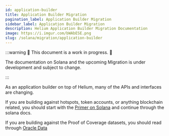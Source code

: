 ```yaml
---
id: application-builder
title: Application Builder Migration
pagination_label: Application Builder Migration
sidebar_label: Application Builder Migration
description: Helium Application Builder Migration Documentation
image: https://i.imgur.com/bWAbESE.png
slug: /solana/migration/application-builder
---
```



:::warning 🚧 This document is a work in progress. 🚧

The documentation on Solana and the upcoming Migration is under development and subject to change.

:::

As an application builder on top of Helium, many of the APIs and interfaces are changing.

If you are building against hotspots, token accounts, or anything blockchain related, you should
start with the [Primer on Solana](/solana/primer) and continue through the solana docs.

If you are building against the Proof of Coverage datasets, you should read through
[Oracle Data](/solana/oracle-data)
